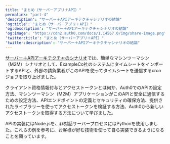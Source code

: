 ---
title: "まとめ（サーバーアプリ＋API）"
permalink: "part-4"
'description': "サーバー＋APIアーキテクチャシナリオの結論"
'og:title': "まとめ（サーバーアプリ＋API）"
'og:description': "サーバー＋APIアーキテクチャシナリオの結論"
'og:image': "https://cdn2.auth0.com/docs/1.14567.0/img/share-image.png"
'twitter:title': "まとめ（サーバーアプリ＋API）"
'twitter:description': "サーバー＋APIアーキテクチャシナリオの結論"
---

[サーバー＋APIアーキテクチャのシナリオ](https://auth0.com/docs/architecture-scenarios/application/server-api)では、簡単なマシンツーマシン（M2M）シナリオとして、ExampleCo社のシステムにタイムシートをインポートするAPIと、外部の請負業者がこのAPIを使ってタイムシートを送信するcronジョブを取り上げました。

クライアント資格情報付与とアクセストークンとは何か、Auth0でのAPIの設定方法、マシンツーマシン（M2M）アプリケーションがこのAPIと安全に通信するための設定方法、APIエンドポイントの定義とセキュリティの確保方法、提供されたライブラリーを使ってアクセストークンを検証する方法、Auth0から新しいアクセストークンを取得する方法について学びました。

APIの実装にはNode.jsを、非対話サーバープロセスにはPythonを使用しました。これらの例を参考に、お客様が好む技術を使って自ら実装できるようになることを願っています。